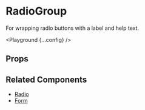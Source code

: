 
# RadioGroup

For wrapping radio buttons with a label and help text.

<Playground {...config} />

## Props

<PropsTable propsConfig={config.props} />

## Related Components

- [Radio](/components/radio)
- [Form](/components/form)
